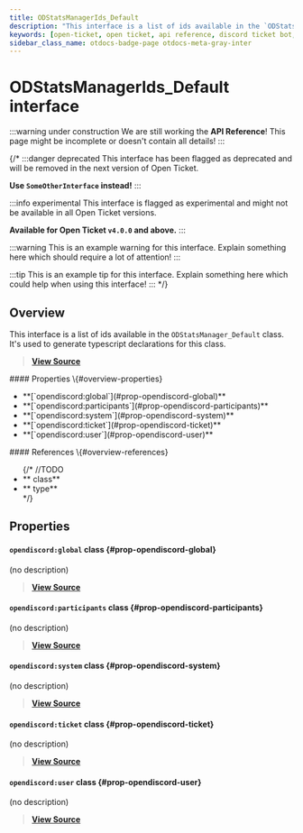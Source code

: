 ```yaml
---
title: ODStatsManagerIds_Default
description: "This interface is a list of ids available in the `ODStatsManager_Default` class. It's used to generate typescript declarations for this class."
keywords: [open-ticket, open ticket, api reference, discord ticket bot, interface]
sidebar_class_name: otdocs-badge-page otdocs-meta-gray-inter
---
```

<head>
    <link rel="apple-touch-icon" href="/img/logo_vertical.png"/>
</head>

# ODStatsManagerIds_Default <M color="gray">interface</M>

:::warning under construction
We are still working the **API Reference**! This page might be incomplete or doesn't contain all details!
:::

{/*
:::danger deprecated
This interface has been flagged as deprecated and will be removed in the next version of Open Ticket.

**Use `SomeOtherInterface` instead!**
:::

:::info experimental
This interface is flagged as experimental and might not be available in all Open Ticket versions.

**Available for Open Ticket `v4.0.0` and above.**
:::

:::warning
This is an example warning for this interface. Explain something here which should require a lot of attention!
:::

:::tip
This is an example tip for this interface. Explain something here which could help when using this interface!
:::
*/}

## Overview
This interface is a list of ids available in the `ODStatsManager_Default` class.
It's used to generate typescript declarations for this class.

> [**View Source**](https://otgithub.dj-dj.be/tree/main/src/core/api/defaults/stat.ts#L12)

<FlexHorizontal>
<div style={{width:"50%"}}>
    #### Properties \{#overview-properties}
    <ul>
        <li>**[`opendiscord:global`](#prop-opendiscord-global)**</li>
        <li>**[`opendiscord:participants`](#prop-opendiscord-participants)**</li>
        <li>**[`opendiscord:system`](#prop-opendiscord-system)**</li>
        <li>**[`opendiscord:ticket`](#prop-opendiscord-ticket)**</li>
        <li>**[`opendiscord:user`](#prop-opendiscord-user)**</li>
    </ul>
</div>
<div style={{width:"50%"}}>
    #### References \{#overview-references}
    <ul>
        {/*
        //TODO
        <li>**<code><ApiUrl url="class:ODId" label="api.ODId"/></code> <M color="purple">class</M>**</li>
        <li>**<code><ApiUrl url="type:ODExampleType" label="api.ODExampleType"/></code> <M color="brown">type</M>**</li>
        */}
    </ul>
</div>
</FlexHorizontal>

## Properties
<Divider></Divider>
#### `opendiscord:global` <M color="purple">class</M> <ApiBlock><ApiUrl url="class:ODStatGlobalScope_DefaultGlobal" label="api.ODStatGlobalScope_DefaultGlobal"/></ApiBlock> \{#prop-opendiscord-global}
(no description)

> [**View Source**](https://otgithub.dj-dj.be/tree/main/src/core/api/defaults/stat.ts#L13)

<Divider></Divider>
#### `opendiscord:participants` <M color="purple">class</M> <ApiBlock><ApiUrl url="class:ODStatScope_DefaultParticipants" label="api.ODStatScope_DefaultParticipants"/></ApiBlock> \{#prop-opendiscord-participants}
(no description)

> [**View Source**](https://otgithub.dj-dj.be/tree/main/src/core/api/defaults/stat.ts#L17)

<Divider></Divider>
#### `opendiscord:system` <M color="purple">class</M> <ApiBlock><ApiUrl url="class:ODStatGlobalScope_DefaultSystem" label="api.ODStatGlobalScope_DefaultSystem"/></ApiBlock> \{#prop-opendiscord-system}
(no description)

> [**View Source**](https://otgithub.dj-dj.be/tree/main/src/core/api/defaults/stat.ts#L14)

<Divider></Divider>
#### `opendiscord:ticket` <M color="purple">class</M> <ApiBlock><ApiUrl url="class:ODStatScope_DefaultTicket" label="api.ODStatScope_DefaultTicket"/></ApiBlock> \{#prop-opendiscord-ticket}
(no description)

> [**View Source**](https://otgithub.dj-dj.be/tree/main/src/core/api/defaults/stat.ts#L16)

<Divider></Divider>
#### `opendiscord:user` <M color="purple">class</M> <ApiBlock><ApiUrl url="class:ODStatScope_DefaultUser" label="api.ODStatScope_DefaultUser"/></ApiBlock> \{#prop-opendiscord-user}
(no description)

> [**View Source**](https://otgithub.dj-dj.be/tree/main/src/core/api/defaults/stat.ts#L15)

<Divider></Divider>
